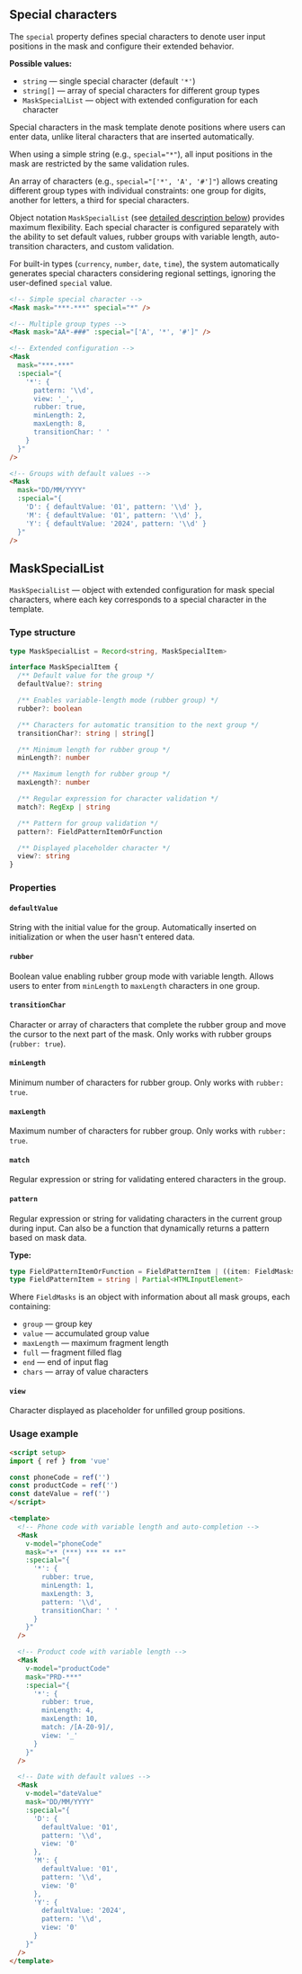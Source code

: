 ## Special characters

The `special` property defines special characters to denote user input positions in the mask and configure their extended behavior.

**Possible values:**

- `string` — single special character (default `'*'`)
- `string[]` — array of special characters for different group types
- `MaskSpecialList` — object with extended configuration for each character

Special characters in the mask template denote positions where users can enter data, unlike literal characters that are inserted automatically.

When using a simple string (e.g., `special="*"`), all input positions in the mask are restricted by the same validation rules.

An array of characters (e.g., `special="['*', 'A', '#']"`) allows creating different group types with individual constraints: one group for digits, another for letters, a third for special characters.

Object notation `MaskSpecialList` (see [detailed description below](#maskspeciallist)) provides maximum flexibility. Each special character is configured separately with the ability to set default values, rubber groups with variable length, auto-transition characters, and custom validation.

For built-in types (`currency`, `number`, `date`, `time`), the system automatically generates special characters considering regional settings, ignoring the user-defined `special` value.

```html
<!-- Simple special character -->
<Mask mask="***-***" special="*" />

<!-- Multiple group types -->
<Mask mask="AA*-###" :special="['A', '*', '#']" />

<!-- Extended configuration -->
<Mask
  mask="***-***"
  :special="{
    '*': {
      pattern: '\\d',
      view: '_',
      rubber: true,
      minLength: 2,
      maxLength: 8,
      transitionChar: ' '
    }
  }"
/>

<!-- Groups with default values -->
<Mask
  mask="DD/MM/YYYY"
  :special="{
    'D': { defaultValue: '01', pattern: '\\d' },
    'M': { defaultValue: '01', pattern: '\\d' },
    'Y': { defaultValue: '2024', pattern: '\\d' }
  }"
/>
```

## MaskSpecialList

`MaskSpecialList` — object with extended configuration for mask special characters, where each key corresponds to a special character in the template.

### Type structure

```typescript
type MaskSpecialList = Record<string, MaskSpecialItem>

interface MaskSpecialItem {
  /** Default value for the group */
  defaultValue?: string

  /** Enables variable-length mode (rubber group) */
  rubber?: boolean

  /** Characters for automatic transition to the next group */
  transitionChar?: string | string[]

  /** Minimum length for rubber group */
  minLength?: number

  /** Maximum length for rubber group */
  maxLength?: number

  /** Regular expression for character validation */
  match?: RegExp | string

  /** Pattern for group validation */
  pattern?: FieldPatternItemOrFunction

  /** Displayed placeholder character */
  view?: string
}
```

### Properties

#### `defaultValue`

String with the initial value for the group. Automatically inserted on initialization or when the user hasn't entered data.

#### `rubber`

Boolean value enabling rubber group mode with variable length. Allows users to enter from `minLength` to `maxLength` characters in one group.

#### `transitionChar`

Character or array of characters that complete the rubber group and move the cursor to the next part of the mask. Only works with rubber groups (`rubber: true`).

#### `minLength`

Minimum number of characters for rubber group. Only works with `rubber: true`.

#### `maxLength`

Maximum number of characters for rubber group. Only works with `rubber: true`.

#### `match`

Regular expression or string for validating entered characters in the group.

#### `pattern`

Regular expression or string for validating characters in the current group during input. Can also be a function that dynamically returns a pattern based on mask data.

**Type:**

```typescript
type FieldPatternItemOrFunction = FieldPatternItem | ((item: FieldMasks) => FieldPatternItem)
type FieldPatternItem = string | Partial<HTMLInputElement>
```

Where `FieldMasks` is an object with information about all mask groups, each containing:
- `group` — group key
- `value` — accumulated group value
- `maxLength` — maximum fragment length
- `full` — fragment filled flag
- `end` — end of input flag
- `chars` — array of value characters

#### `view`

Character displayed as placeholder for unfilled group positions.

### Usage example

```html
<script setup>
import { ref } from 'vue'

const phoneCode = ref('')
const productCode = ref('')
const dateValue = ref('')
</script>

<template>
  <!-- Phone code with variable length and auto-completion -->
  <Mask
    v-model="phoneCode"
    mask="+* (***) *** ** **"
    :special="{
      '*': {
        rubber: true,
        minLength: 1,
        maxLength: 3,
        pattern: '\\d',
        transitionChar: ' '
      }
    }"
  />

  <!-- Product code with variable length -->
  <Mask
    v-model="productCode"
    mask="PRD-***"
    :special="{
      '*': {
        rubber: true,
        minLength: 4,
        maxLength: 10,
        match: /[A-Z0-9]/,
        view: '_'
      }
    }"
  />

  <!-- Date with default values -->
  <Mask
    v-model="dateValue"
    mask="DD/MM/YYYY"
    :special="{
      'D': {
        defaultValue: '01',
        pattern: '\\d',
        view: '0'
      },
      'M': {
        defaultValue: '01',
        pattern: '\\d',
        view: '0'
      },
      'Y': {
        defaultValue: '2024',
        pattern: '\\d',
        view: '0'
      }
    }"
  />
</template>
```
